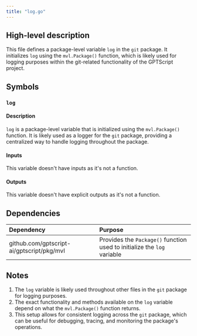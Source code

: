 ```yaml
---
title: "log.go"
---
```


## High-level description
This file defines a package-level variable `log` in the `git` package. It initializes `log` using the `mvl.Package()` function, which is likely used for logging purposes within the git-related functionality of the GPTScript project.

## Symbols

### `log`
#### Description
`log` is a package-level variable that is initialized using the `mvl.Package()` function. It is likely used as a logger for the `git` package, providing a centralized way to handle logging throughout the package.

#### Inputs
This variable doesn't have inputs as it's not a function.

#### Outputs
This variable doesn't have explicit outputs as it's not a function.

## Dependencies
| Dependency | Purpose |
|:-----------|:--------|
| github.com/gptscript-ai/gptscript/pkg/mvl | Provides the `Package()` function used to initialize the `log` variable |

## Notes
1. The `log` variable is likely used throughout other files in the `git` package for logging purposes.
2. The exact functionality and methods available on the `log` variable depend on what the `mvl.Package()` function returns.
3. This setup allows for consistent logging across the `git` package, which can be useful for debugging, tracing, and monitoring the package's operations.